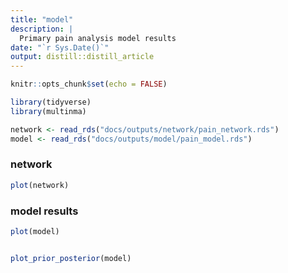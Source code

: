 ```yaml
---
title: "model"
description: |
  Primary pain analysis model results
date: "`r Sys.Date()`"
output: distill::distill_article
---
```


```r
knitr::opts_chunk$set(echo = FALSE)
```

```r
library(tidyverse)
library(multinma)

```


```r
network <- read_rds("docs/outputs/network/pain_network.rds")
model <- read_rds("docs/outputs/model/pain_model.rds")

```

### network

```r

plot(network)

```

### model results

```r
plot(model)



```

```r

plot_prior_posterior(model)
```
